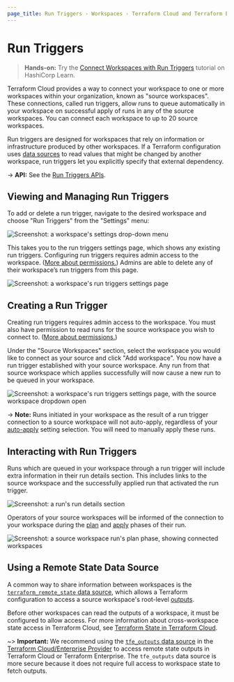 ```yaml
---
page_title: Run Triggers - Workspaces - Terraform Cloud and Terraform Enterprise
---
```


# Run Triggers

> **Hands-on:** Try the [Connect Workspaces with Run Triggers](https://learn.hashicorp.com/tutorials/terraform/cloud-run-triggers?in=terraform/cloud&utm_source=WEBSITE&utm_medium=WEB_IO&utm_offer=ARTICLE_PAGE&utm_content=DOCS) tutorial on HashiCorp Learn.

Terraform Cloud provides a way to connect your workspace to one or more workspaces within your organization, known as "source workspaces". These connections, called run triggers, allow runs to queue automatically in your workspace on successful apply of runs in any of the source workspaces. You can connect each workspace to up to 20 source workspaces.

Run triggers are designed for workspaces that rely on information or infrastructure produced by other workspaces. If a Terraform configuration uses [data sources](/language/data-sources) to read values that might be changed by another workspace, run triggers let you explicitly specify that external dependency.

-> **API:** See the [Run Triggers APIs](/cloud-docs/api-docs/run-triggers).

## Viewing and Managing Run Triggers

To add or delete a run trigger, navigate to the desired workspace and choose "Run Triggers" from the "Settings" menu:

![Screenshot: a workspace's settings drop-down menu](/img/docs/run-triggers-workspace-settings.png)

This takes you to the run triggers settings page, which shows any existing run triggers. Configuring run triggers requires admin access to the workspace. ([More about permissions.](/cloud-docs/users-teams-organizations/permissions)) Admins are able to delete any of their workspace’s run triggers from this page.

[permissions-citation]: #intentionally-unused---keep-for-maintainers

![Screenshot: a workspace's run triggers settings page](/img/docs/run-triggers-index.png)

## Creating a Run Trigger

Creating run triggers requires admin access to the workspace. You must also have permission to read runs for the source workspace you wish to connect to. ([More about permissions.](/cloud-docs/users-teams-organizations/permissions))

[permissions-citation]: #intentionally-unused---keep-for-maintainers

Under the "Source Workspaces" section, select the workspace you would like to connect as your source and click "Add workspace". You now have a run trigger established with your source workspace. Any run from that source workspace which applies successfully will now cause a new run to be queued in your workspace.

![Screenshot: a workspace's run triggers settings page, with the source workspace dropdown open](/img/docs/run-triggers-index-source-workspace-dropdown.png)

-> **Note:** Runs initiated in your workspace as the result of a run trigger connection to a source workspace will not auto-apply, regardless of your [auto-apply](/cloud-docs/workspaces/settings#auto-apply-and-manual-apply) setting selection. You will need to manually apply these runs.

## Interacting with Run Triggers

Runs which are queued in your workspace through a run trigger will include extra information in their run details section. This includes links to the source workspace and the successfully applied run that activated the run trigger.

![Screenshot: a run's run details section](/img/docs/run-triggers-run-details.png)

Operators of your source workspaces will be informed of the connection to your workspace during the [plan](/docs/glossary#plan-noun-1-) and [apply](/docs/glossary#apply-noun-) phases of their run.

![Screenshot: a source workspace run's plan phase, showing connected workspaces](/img/docs/run-triggers-run-plan-apply-phases.png)

## Using a Remote State Data Source

A common way to share information between workspaces is the [`terraform_remote_state` data source](/language/state/remote-state-data), which allows a Terraform configuration to access a source workspace's root-level [outputs](/language/values/outputs).

Before other workspaces can read the outputs of a workspace, it must be configured to allow access. For more information about cross-workspace state access in Terraform Cloud, see [Terraform State in Terraform Cloud](/cloud-docs/workspaces/state).

~> **Important:** We recommend using the [`tfe_outputs` data source](https://registry.terraform.io/providers/hashicorp/tfe/latest/docs/data-sources/outputs) in the [Terraform Cloud/Enterprise Provider](https://registry.terraform.io/providers/hashicorp/tfe/latest/docs) to access remote state outputs in Terraform Cloud or Terraform Enterprise. The `tfe_outputs` data source is more secure because it does not require full access to workspace state to fetch outputs.

